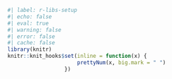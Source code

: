 ```r
#| label: r-libs-setup
#| echo: false
#| eval: true
#| warning: false
#| error: false
#| cache: false
library(knitr)
knitr::knit_hooks$set(inline = function(x) {
                      prettyNum(x, big.mark = " ")
                  })
```
